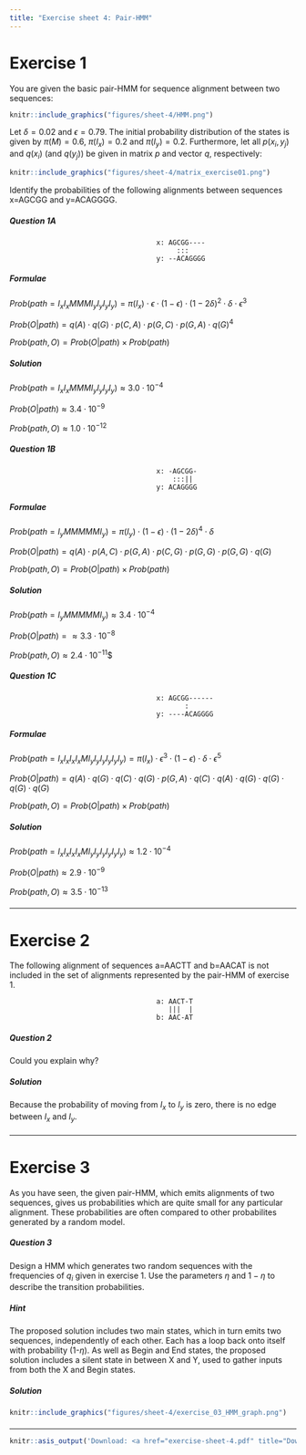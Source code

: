 ```yaml
---
title: "Exercise sheet 4: Pair-HMM"
---
```


# Exercise 1

You are given the basic pair-HMM for sequence alignment between two sequences:


```r
knitr::include_graphics("figures/sheet-4/HMM.png")
```

Let $\delta = 0.02$ and $\epsilon=0.79$. The initial probability distribution of the states is given by
$\pi(M)=0.6$, $\pi(I_x) = 0.2$ and $\pi(I_y) = 0.2$. Furthermore, let all $p(x_i,y_j)$ and $q(x_i)$ (and $q(y_j)$)
be given in matrix $p$ and vector $q$, respectively:

```r
knitr::include_graphics("figures/sheet-4/matrix_exercise01.png")
```

Identify the probabilities of the following alignments between sequences x=AGCGG and y=ACAGGGG.

#### {.tabset}

##### Question 1A

```
                                    x: AGCGG----
                                         :::
                                    y: --ACAGGGG
```


##### Formulae

::: {.answer data-latex=""}
$Prob(path=I_xI_xMMMI_yI_yI_yI_y)=\pi(I_x) \cdot \epsilon \cdot (1-\epsilon) \cdot (1-2\delta)^2 \cdot \delta \cdot \epsilon^3$

$Prob(O | path)=q(A) \cdot q(G) \cdot p(C,A) \cdot p(G,C) \cdot p(G,A) \cdot q(G)^4$

$Prob(path, O) = Prob(O | path ) \times Prob(path)$
:::


##### Solution

::: {.answer data-latex=""}
$Prob(path=I_xI_xMMMI_yI_yI_yI_y) \approx 3.0 \cdot 10^{-4}$

$Prob(O | path) \approx 3.4 \cdot 10^{-9}$

$Prob(path,O) \approx 1.0 \cdot 10^{-12}$
:::
#### {-}

#### {.tabset}

##### Question 1B

```
                                    x: -AGCGG-
                                        :::||
                                    y: ACAGGGG
```


##### Formulae

::: {.answer data-latex=""}
$Prob(path=I_yMMMMMI_y)=\pi(I_y) \cdot (1-\epsilon) \cdot (1-2\delta)^4 \cdot \delta$

$Prob(O | path)=q(A) \cdot p(A,C) \cdot p(G,A) \cdot p(C,G) \cdot p(G,G) \cdot p(G,G) \cdot q(G)$

$Prob(path, O) = Prob(O | path ) \times Prob(path)$
:::


##### Solution

::: {.answer data-latex=""}
$Prob(path=I_yMMMMMI_y) \approx 3.4 \cdot 10^{-4}$

$Prob(O | path)= \approx 3.3 \cdot 10^{-8}$

$Prob(path,O) \approx 2.4 \cdot 10^{-11}$$
:::
#### {-}

#### {.tabset}

##### Question 1C

```
                                    x: AGCGG------
                                           :
                                    y: ----ACAGGGG
```


##### Formulae

::: {.answer data-latex=""}
$Prob(path=I_xI_xI_xI_xMI_yI_yI_yI_yI_yI_y)=\pi(I_x) \cdot \epsilon^3 \cdot (1-\epsilon) \cdot \delta \cdot \epsilon^5$

$Prob(O | path)=q(A) \cdot q(G) \cdot q(C) \cdot q(G) \cdot p(G,A) \cdot q(C) \cdot q(A) \cdot q(G) \cdot q(G) \cdot q(G) \cdot q(G)$

$Prob(path, O) = Prob(O | path ) \times Prob(path)$

:::


##### Solution

::: {.answer data-latex=""}
$Prob(path=I_xI_xI_xI_xMI_yI_yI_yI_yI_yI_y) \approx 1.2 \cdot 10^{-4}$

$Prob(O | path) \approx 2.9 \cdot 10^{-9}$

$Prob(path,O) \approx 3.5 \cdot 10^{-13}$
:::
#### {-}

-------------------------------------------

# Exercise 2

The following alignment of sequences a=AACTT and b=AACAT is not included in the set of alignments
represented by the pair-HMM of exercise 1.

```
                                    a: AACT-T
                                       |||  |
                                    b: AAC-AT
```
#### {.tabset}

##### Question 2

Could you explain why?

##### Solution

Because the probability of moving from $I_x$ to $I_y$ is zero, there is no edge between $I_x$ and $I_y$.

#### {-}

-------------------------------------------

# Exercise 3

As you have seen, the given pair-HMM, which emits alignments of two sequences, gives us probabilities
 which are quite small for any particular alignment. These probabilities are
often compared to other probabilites generated by a random model.

#### {.tabset}

##### Question 3

::: {.answer data-latex=""}
Design a HMM which generates two random sequences with the frequencies of $q_i$ given in exercise 1.
Use the parameters $\eta$ and $1-\eta$ to describe the transition probabilities.
:::


##### Hint

::: {.answer data-latex=""}
The proposed solution includes two main states, which in turn emits two sequences, independently of each other. Each has a loop
back onto itself with probability (1-$\eta$). As well as Begin and End states, the proposed solution includes a silent state in between X and Y, used to gather inputs from both the X and Begin states.
:::

##### Solution

```r
knitr::include_graphics("figures/sheet-4/exercise_03_HMM_graph.png")
```

#### {-}

-------------------------------------------

```r
knitr::asis_output('Download: <a href="exercise-sheet-4.pdf" title="Download PDF Version">PDF Version</a> of this page.')
```
